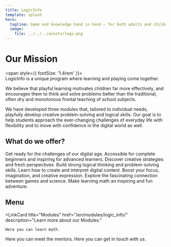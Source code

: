 ```yaml
---
title: LogicInfo
template: splash
hero:
  tagline: Game and knowledge hand in hand — for both adults and children!
  image:
    file: ../../../assets/logo.png
---
```



# Our Mission
<span style={{ fontSize: '1.4rem' }}>
\
LogicInfo is a unique program where learning and playing come together.

We believe that playful learning motivates children far more effectively, and encourages them to think and solve problems better than the traditional, often dry and monotonous frontal teaching of school subjects.

We have developed three modules that, tailored to individual needs, playfully develop creative problem-solving and logical skills. Our goal is to help students approach the ever-changing challenges of everyday life with flexibility and to move with confidence in the digital world as well.

## What do we offer? 
<CardGrid>
  <Card title="Computer Science & AI Basics" icon="rocket">
    Get ready for the challenges of our digital age.  
    Accessible for complete beginners and inspiring for advanced learners.
  </Card>
  <Card title="Board Games & Chess Variants" icon="star">
    Discover creative strategies and fresh perspectives.  
    Build strong logical thinking and problem-solving skills.
  </Card>
  <Card title="Digital Creativity & Visual Culture" icon="heart">
    Learn how to create and interpret digital content.  
    Boost your focus, imagination, and creative expression.
  </Card>
  <Card title="Playful Mathematics" icon="puzzle">
    Explore the fascinating connection between games and science.  
    Make learning math an inspiring and fun adventure.
  </Card>
</CardGrid>


</span>

## Menu
<LinkCard
	title="Modules"
	href="/en/modules/logic_info/"
	description="Learn more about our Modules."
>
	Here you can learn math.
</LinkCard>
<LinkCard
	title="Mentors"
	href="/en/mentors/mirka/"
	description="Get to know our Mentors."
>
	Here you can meet the mentors.
</LinkCard>
<LinkCard
	title="Contact"
	href="/en/contact/"
	description="Contact Us!"
>
	Here you can get in touch with us.
</LinkCard>
